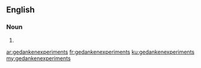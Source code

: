 {{also|Gedankenexperiments|gedanken experiments}}
==English==

===Noun===
{{head|en|noun plural form}}

# {{plural of|gedankenexperiment|lang=en}}

[[ar:gedankenexperiments]]
[[fr:gedankenexperiments]]
[[ku:gedankenexperiments]]
[[my:gedankenexperiments]]